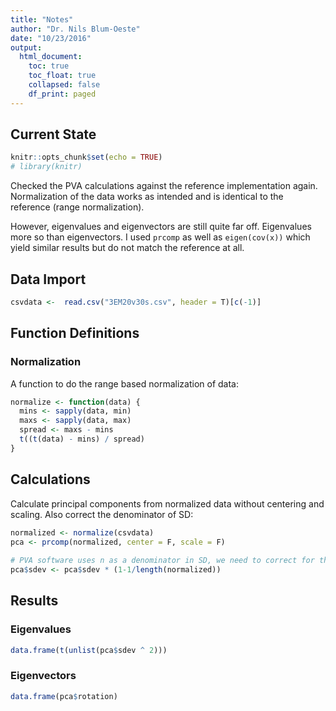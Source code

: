 ```yaml
---
title: "Notes"
author: "Dr. Nils Blum-Oeste"
date: "10/23/2016"
output:
  html_document:
    toc: true
    toc_float: true
    collapsed: false
    df_print: paged
---
```


## Current State

```r
knitr::opts_chunk$set(echo = TRUE)
# library(knitr)
```

Checked the PVA calculations against the reference implementation again.
Normalization of the data works as intended and is identical to the reference (range normalization).

However, eigenvalues and eigenvectors are still quite far off. Eigenvalues more so than eigenvectors.
I used `prcomp` as well as `eigen(cov(x))` which yield similar results but do not match the reference at all.

## Data Import

```r
csvdata <-  read.csv("3EM20v30s.csv", header = T)[c(-1)]

```

## Function Definitions

### Normalization

A function to do the range based normalization of data:

```r
normalize <- function(data) {
  mins <- sapply(data, min)
  maxs <- sapply(data, max)
  spread <- maxs - mins
  t((t(data) - mins) / spread)
}
```

## Calculations

Calculate principal components from normalized data without centering and scaling. Also correct the denominator of SD:

```r
normalized <- normalize(csvdata)
pca <- prcomp(normalized, center = F, scale = F)
  
# PVA software uses n as a denominator in SD, we need to correct for this
pca$sdev <- pca$sdev * (1-1/length(normalized))
```

## Results {.tabset}

### Eigenvalues

```r
data.frame(t(unlist(pca$sdev ^ 2)))
```

### Eigenvectors

```r
data.frame(pca$rotation)
```

